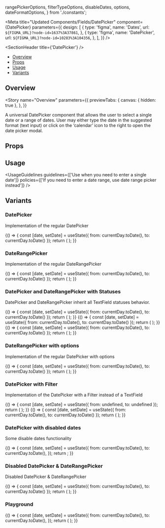   rangePickerOptions,
  filterTypeOptions,
  disableDates,
  options,
  dateFormatOptions,
} from './constants';

<Meta
  title="Updated Components/Fields/DatePicker"
  component={DatePicker}
  parameters={{
    design: [
      {
        type: 'figma',
        name: 'Dates',
        url: `${FIGMA_URL}?node-id=1637%3A37861`,
      },
      {
        type: 'figma',
        name: 'DatePicker',
        url: `${FIGMA_URL}?node-id=10283%3A104356`,
      },
    ],
  }}
/>

<SectionHeader title={'DatePicker'} />

- [Overview](#overview)
- [Props](#props)
- [Usage](#usage)
- [Variants](#variants)

## Overview

<Story
  name="Overview"
  parameters={{
    previewTabs: {
      canvas: { hidden: true },
    },
  }}
>
  <Overview>
    A universal DatePicker component that allows the user to select a single date or a range of
    dates. User may either type the date in the suggested format (text input) or click on the
    ‘calendar’ icon to the right to open the date picker modal.
  </Overview>
</Story>

## Props

<Props of={DatePicker} />

## Usage

<UsageGuidelines
  guidelines={['Use when you need to enter a single date']}
  policies={['If you need to enter a date range, use date range picker instead']}
/>

## Variants

### DatePicker

Implementation of the regular DatePicker

<Preview>
  <Story name="DatePicker" parameters={{ decorators: [withKnobs] }} play={openDatePicker} autoPlay>
    <Stack vertical height={600}>
      <Function>
        {() => {
          const [date, setDate] = useState({ from: currentDay.toDate(), to: currentDay.toDate() });
          return (
            <DatePicker
              value={date}
              onChange={setDate}
              isClearable={true}
              disableDates={select('disableDates', options, options[0])}
              dateFormatOverride={select('dateFormat', dateFormatOptions, dateFormatOptions[1])}
            />
          );
        }}
      </Function>
    </Stack>
  </Story>
</Preview>

### DateRangePicker

Implementation of the regular DateRangePicker

<Preview>
  <Story
    name="DateRangePicker"
    parameters={{ decorators: [withKnobs] }}
    play={openDatePicker}
    autoPlay
  >
    <Stack vertical height={600}>
      <Function>
        {() => {
          const [date, setDate] = useState({ from: currentDay.toDate(), to: currentDay.toDate() });
          return (
            <DatePicker
              isRangePicker
              value={date}
              onChange={setDate}
              isClearable={true}
              disableDates={select('disableDates', options, options[0])}
              dateFormatOverride={select('dateFormat', dateFormatOptions, dateFormatOptions[1])}
            />
          );
        }}
      </Function>
    </Stack>
  </Story>
</Preview>

### DatePicker and DateRangePicker with Statuses

DatePicker and DateRangePicker inherit all TextField statuses behavior.

<Preview>
  <Story
    name="DatePicker and DateRangePicker with Statuses"
    parameters={{ decorators: [withKnobs] }}
  >
    <Stack vertical height={600}>
      <Function>
        {() => {
          const [date, setDate] = useState({ from: currentDay.toDate(), to: currentDay.toDate() });
          return (
            <DatePicker
              value={date}
              isRangePicker={boolean('isRangePicker', false)}
              onChange={setDate}
              isClearable={true}
              disableDates={select('disableDates', options, options[0])}
              dateFormatOverride={select('dateFormat', dateFormatOptions, dateFormatOptions[1])}
              inputProps={{
                label: 'Normal',
                status: {
                  type: 'normal',
                  hintMessage: text('Custom Hint Message', 'Hint Message'),
                },
              }}
            />
          );
        }}
      </Function>
      <Function>
        {() => {
          const [date, setDate] = useState({ from: currentDay.toDate(), to: currentDay.toDate() });
          return (
            <DatePicker
              value={date}
              isRangePicker={boolean('isRangePicker', false)}
              onChange={setDate}
              isClearable={true}
              disableDates={select('disableDates', options, options[0])}
              dateFormatOverride={select('dateFormat', dateFormatOptions, dateFormatOptions[1])}
              inputProps={{
                label: 'Error',
                status: {
                  type: 'error',
                  hintMessage: text('Custom Error Message', 'Error Message'),
                },
              }}
            />
          );
        }}
      </Function>
      <Function>
        {() => {
          const [date, setDate] = useState({ from: currentDay.toDate(), to: currentDay.toDate() });
          return (
            <DatePicker
              value={date}
              isRangePicker={boolean('isRangePicker', false)}
              onChange={setDate}
              isClearable={true}
              disableDates={select('disableDates', options, options[0])}
              dateFormatOverride={select('dateFormat', dateFormatOptions, dateFormatOptions[1])}
              inputProps={{
                label: 'Read-only',
                status: {
                  type: 'read-only',
                  hintMessage: text('Custom Hint Message', 'Hint Message'),
                },
              }}
            />
          );
        }}
      </Function>
    </Stack>
  </Story>
</Preview>

### DateRangePicker with options

Implementation of the regular DatePicker with options

<Preview>
  <Story name="DateRangePicker with options" parameters={{ decorators: [withKnobs] }}>
    <Stack vertical height={600}>
      <Function>
        {() => {
          const [date, setDate] = useState({ from: currentDay.toDate(), to: currentDay.toDate() });
          return (
            <DatePicker
              isRangePicker
              value={date}
              onChange={setDate}
              options={CALENDAR_DEFAULT_OPTIONS}
              isClearable={true}
              disableDates={select('disableDates', options, options[0])}
              dateFormatOverride={select('dateFormat', dateFormatOptions, dateFormatOptions[1])}
            />
          );
        }}
      </Function>
    </Stack>
  </Story>
</Preview>

### DatePicker with Filter

Implementation of the DatePicker with a Filter instead of a TextField

<Preview>
  <Story name="DatePicker with Filter" parameters={{ decorators: [withKnobs] }}>
    <Stack vertical height={600}>
      <Function>
        {() => {
          const [date, setDate] = useState({ from: undefined, to: undefined });
          return (
            <DatePicker
              isRangePicker={select('isRangePicker', rangePickerOptions, rangePickerOptions[0])}
              filterConfig={{
                filterType: select('filterType', filterTypeOptions, filterTypeOptions[0]),
              }}
              value={date}
              onChange={setDate}
            />
          );
        }}
      </Function>
      <Function>
        {() => {
          const [date, setDate] = useState({ from: currentDay.toDate(), to: currentDay.toDate() });
          return (
            <DatePicker
              value={date}
              onChange={setDate}
              isRangePicker={select('isRangePicker', rangePickerOptions, rangePickerOptions[0])}
              filterConfig={{
                filterType: select('filterType', filterTypeOptions, filterTypeOptions[0]),
              }}
            />
          );
        }}
      </Function>
    </Stack>
  </Story>
</Preview>

### DatePicker with disabled dates

Some disable dates functionality

<Preview>
  <Story name="DatePicker with disabled dates">
    <Stack height={600}>
      <Function>
        {() => {
          const [date, setDate] = useState({
            from: currentDay.toDate(),
            to: currentDay.toDate(),
          });
          return <DatePicker disableDates={disableDates} value={date} onChange={setDate} />;
        }}
      </Function>
    </Stack>
  </Story>
</Preview>

### Disabled DatePicker & DateRangePicker

Disabled DatePicker & DateRangePicker

<Preview>
  <Story name="Disabled DatePicker & DateRangePicker">
    <Stack>
      <Function>
        {() => {
          const [date, setDate] = useState({ from: currentDay.toDate(), to: currentDay.toDate() });
          return (
            <DatePicker
              value={date}
              isRangePicker={boolean('isRangePicker', false)}
              onChange={setDate}
              isClearable={true}
              inputProps={{
                label: 'Normal',
                status: {
                  type: 'normal',
                  hintMessage: 'This field is disabled',
                },
                isDisabled: true,
              }}
            />
          );
        }}
      </Function>
    </Stack>
  </Story>
</Preview>

### Playground

<Preview>
  <Story name="Playground" parameters={{ decorators: [withKnobs] }}>
    <Function>
      {() => {
        const [date, setDate] = useState({
          from: currentDay.toDate(),
          to: currentDay.toDate(),
        });
        return (
          <DatePicker
            disableDates={select('disableDates', options, options[0])}
            inputProps={{
              label: text('label', 'Custom Date'),
              status: {
                type: select('status', ['normal', 'error', 'read-only'], 'normal'),
                hintMessage: text('hintMessage', ''),
              },
            }}
            isRangePicker={boolean('isRangePicker', false)}
            value={date}
            onChange={setDate}
          />
        );
      }}
    </Function>
  </Story>
</Preview>

